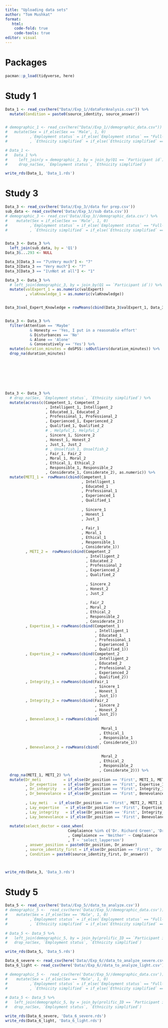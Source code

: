 ```yaml
---
title: "Uploading data sets"
author: "Tom Mushkat"
format: 
   html:
    code-fold: true
    code-tools: true
editor: visual
---
```


# Packages

```r
pacman::p_load(tidyverse, here)


```

# Study 1

```r
Data_1 <- read_csv(here("Data//Exp_1//dataForAnalysis.csv")) %>%
  mutate(Condition = paste0(source_identity, source_answer))


# demographic_1 <- read_csv(here("Data//Exp_1//demographic_data.csv")) %>% 
#   mutate(Sex = if_else(Sex == 'Male', 1, 0)
#          ,`Employment status` = if_else(`Employment status` == "Full-Time", 1, 0)
#          , `Ethnicity simplified` = if_else(`Ethnicity simplified` == 'White', 1, 0))

# Data_1 <- 
#   Data_1 %>% 
#     left_join(y = demographic_1, by = join_by(Q1 == `Participant id`)) %>% 
#     drop_na(Sex, `Employment status`, `Ethnicity simplified`)

write_rds(Data_1, 'Data_1.rds')
```

# Study 3

```r
Data_3 <- read_csv(here('Data//Exp_3//data for prep.csv')) 
sub_data <- read_csv(here('Data//Exp_3//sub data.csv'))
# demographic_3 <- read_csv('Data//Exp_3//demographic_data.csv') %>% 
#    mutate(Sex = if_else(Sex == 'Male', 1, 0)
#          ,`Employment status` = if_else(`Employment status` == "Full-Time", 1, 0)
#          , `Ethnicity simplified` = if_else(`Ethnicity simplified` == 'White', 1, 0))


Data_3 <- Data_3 %>% 
  left_join(sub_data, by = 'Q1') 
Data_3$...293 <- NULL

Data_3[Data_3 == "7\nVery much"] <- "7"
Data_3[Data_3 == "Very much"] <- "7"
Data_3[Data_3 == "1\nNot at all"] <- "1"

Data_3 <- Data_3 %>% 
  # left_join(demographic_3, by = join_by(Q1 == `Participant id`)) %>% 
  mutate(valExpert_1 = as.numeric(valExpert)
         , vlaKnowledge_1 = as.numeric(vlaKnowledge))


Data_3$val_Expert_Knowledge = rowMeans(cbind(Data_3$valExpert_1, Data_3$vlaKnowledge_1))


Data_3 <- Data_3 %>% 
  filter(Attention == 'Maybe' 
           & Honesty == 'Yes, I put in a reasonable effort' 
           & Disturbances == 'No' 
           & Alone == 'Alone' 
           & Consecutively == 'Yes') %>% 
  mutate(duration_minutes = doSPSS::sdOutliers(duration_minutes)) %>% 
  drop_na(duration_minutes)








Data_3 <- Data_3 %>%
  # drop_na(Sex, `Employment status`, `Ethnicity simplified`) %>% 
  mutate(across(c(Competent_1, Competent_2
                  , Intelligent_1, Intelligent_2
                  , Educated_1, Educated_2
                  , Professional_1, Professional_2
                  , Experienced_1, Experienced_2
                  , Qualified_1, Qualified_2
                  # , Helpful_1, Helpful_2
                  , Sincere_1, Sincere_2
                  , Honest_1, Honest_2
                  , Just_1, Just_2
                  # , Unselfish_1, Unselfish_2
                  , Fair_1, Fair_2
                  , Moral_1, Moral_2
                  , Ethical_1, Ethical_2
                  , Responsible_1, Responsible_2
                  , Considerate_1, Considerate_2), as.numeric)) %>% 
  mutate(METI_1 =  rowMeans(cbind(Competent_1
                                  , Intelligent_1
                                  , Educated_1
                                  , Professional_1
                                  , Experienced_1
                                  , Qualified_1
                                  
                                  , Sincere_1
                                  , Honest_1
                                  , Just_1
                                  
                                  , Fair_1
                                  , Moral_1
                                  , Ethical_1
                                  , Responsible_1
                                  , Considerate_1))
         , METI_2 =  rowMeans(cbind(Competent_2
                                    , Intelligent_2
                                    , Educated_2
                                    , Professional_2
                                    , Experienced_2
                                    , Qualified_2
                                    
                                    , Sincere_2
                                    , Honest_2
                                    , Just_2
                                    
                                    , Fair_2
                                    , Moral_2
                                    , Ethical_2
                                    , Responsible_2
                                    , Considerate_2))
         , Expertise_1 = rowMeans(cbind(Competent_1
                                        , Intelligent_1
                                        , Educated_1
                                        , Professional_1
                                        , Experienced_1
                                        , Qualified_1))
         , Expertise_2 = rowMeans(cbind(Competent_2
                                        , Intelligent_2
                                        , Educated_2
                                        , Professional_2
                                        , Experienced_2
                                        , Qualified_2))
         , Integrity_1 = rowMeans(cbind(Fair_1
                                        , Sincere_1
                                        , Honest_1
                                        , Just_1))
         , Integrity_2 = rowMeans(cbind(Fair_2
                                        , Sincere_2
                                        , Honest_2
                                        , Just_2))
         , Benevolance_1 = rowMeans(cbind(
                                          
                                           Moral_1
                                          , Ethical_1
                                          , Responsible_1
                                          , Considerate_1))
         , Benevolance_2 = rowMeans(cbind(
                                          
                                           Moral_2
                                          , Ethical_2
                                          , Responsible_2
                                          , Considerate_2))) %>%
  drop_na(METI_1, METI_2) %>% 
  mutate(Dr_meti          = if_else(Dr_position == 'First', METI_1, METI_2)
         , Dr_expertise   = if_else(Dr_position == 'First', Expertise_1, Expertise_2)
         , Dr_integrity   = if_else(Dr_position == 'First', Integrity_1, Integrity_2)
         , Dr_benevolance = if_else(Dr_position == 'First', Benevolance_1, Benevolance_2)
         
         , Lay_meti   = if_else(Dr_position == 'First', METI_2, METI_1)
         , Lay_expertise   = if_else(Dr_position == 'First', Expertise_2, Expertise_1)
         , Lay_integrity   = if_else(Dr_position == 'First', Integrity_2, Integrity_1)
         , Lay_benevolance = if_else(Dr_position == 'First', Benevolance_2, Benevolance_1)) %>% 
  
  mutate(select_doctor = case_when(
                            Complaience %in% c('Dr. Richard Green', 'Dr. James Wood') ~ 'select_doctor'
                            , Complaience == 'Neither' ~ Complaience
                            , T ~ 'select_layperson')
         , answer_position = paste0(Dr_position, Dr_answer)
         , source_identity_first = if_else(Dr_position == 'First', 'Dr', 'Layperson')
         , Condition = paste0(source_identity_first, Dr_answer))



write_rds(Data_3, 'Data_3.rds')

```

# Study 5

```r
Data_5 <- read_csv(here('Data//Exp_5//data_to_analyze.csv')) 
# demographic_5 <-  read_csv(here('Data//Exp_5//demographic_data.csv')) %>%  
#    mutate(Sex = if_else(Sex == 'Male', 1, 0)
#          ,`Employment status` = if_else(`Employment status` == "Full-Time", 1, 0)
#          , `Ethnicity simplified` = if_else(`Ethnicity simplified` == 'White', 1, 0))
  
# Data_5 <- Data_5 %>%   
#   left_join(demographic_5, by = join_by(prolific_ID == `Participant id`)) %>% 
#   drop_na(Sex, `Employment status`, `Ethnicity simplified`)

write_rds(Data_5, 'Data_5.rds')

```

```r
Data_6_severe <- read_csv(here('Data//Exp_6//data_to_analyze_severe.csv')) 
Data_6_light <- read_csv(here('Data//Exp_6//data_to_analyze_light.csv')) 

# demographic_5 <-  read_csv(here('Data//Exp_5//demographic_data.csv')) %>%  
#    mutate(Sex = if_else(Sex == 'Male', 1, 0)
#          ,`Employment status` = if_else(`Employment status` == "Full-Time", 1, 0)
#          , `Ethnicity simplified` = if_else(`Ethnicity simplified` == 'White', 1, 0))
  
# Data_5 <- Data_5 %>%   
#   left_join(demographic_5, by = join_by(prolific_ID == `Participant id`)) %>% 
#   drop_na(Sex, `Employment status`, `Ethnicity simplified`)

write_rds(Data_6_severe, 'Data_6_severe.rds')
write_rds(Data_6_light, 'Data_6_light.rds')


```
